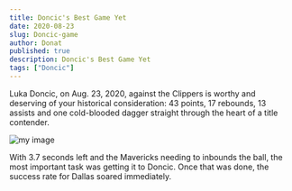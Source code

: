 ```yaml
---
title: Doncic's Best Game Yet
date: 2020-08-23
slug: Doncic-game
author: Donat
published: true
description: Doncic's Best Game Yet
tags: ["Doncic"]
---
```

Luka Doncic, on Aug. 23, 2020, against the Clippers is worthy and deserving of your historical consideration: 43 points, 17 rebounds, 13 assists and one cold-blooded dagger straight through the heart of a title contender.

![my image](./doncic.jpg)

With 3.7 seconds left and the Mavericks needing to inbounds the ball, the most important task was getting it to Doncic. Once that was done, the success rate for Dallas soared immediately.